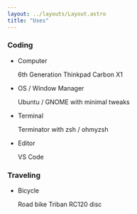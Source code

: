 ```yaml
---
layout: ../layouts/Layout.astro
title: "Uses"
---
```



### Coding

- Computer

  6th Generation Thinkpad Carbon X1

- OS / Window Manager

  Ubuntu / GNOME with minimal tweaks

- Terminal

  Terminator with zsh / ohmyzsh

- Editor

  VS Code

### Traveling

- Bicycle

  Road bike Triban RC120 disc
